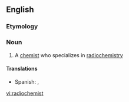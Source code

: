 ==English==

===Etymology===
{{back-form|radiochemistry|lang=en}}

===Noun===
{{en-noun}}

# A [[chemist]] who specializes in [[radiochemistry]]

====Translations====
{{trans-top|chemist who specializes in radiochemistry}}
*Spanish: {{t|es|radioquímico|m}}, {{t|es|radioquímica|f}}
{{trans-mid}}
{{trans-bottom}}

[[vi:radiochemist]]